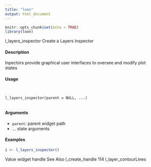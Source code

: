 ```yaml
---
title: "loon"
output: html_document
---
```


```r
knitr::opts_chunk$set(echo = TRUE)
library(loon)
```
l_layers_inspector Create a Layers Inspector

#### Description 

Inpectors provide graphical user interfaces to oversee and modify plot states

#### Usage
<pre><code>

l_layers_inspector(parent = NULL, ...)

</code></pre>
#### Arguments 

* ``parent ``:  parent widget path
* ... state arguments 


#### Examples 
```r
i <- l_layers_inspector()
```

Value
widget handle
See Also
l_create_handle
114 l_layer_contourLines
